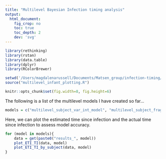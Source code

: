 ```yaml
---
title: "Multilevel Bayesian Infection timing analysis"
output:
  html_document:
    fig_crop: no
    toc: true
    toc_depth: 2
    dev: 'svg'
---
```


```r
library(rethinking)
library(rstan)
library(data.table)
library(dplyr)
library(RColorBrewer)

setwd('/Users/magdalenarussell/Documents/Matsen_group/infection-timing/Bayesian_Infant_Models')
source("multilevel_infant_plotting.R")

knitr::opts_chunk$set(fig.width=8, fig.height=6)

```

The following is a list of the multilevel models I have created so far...

```r
models = c("multilevel_subject_var_int_model", "multilevel_subject_fragment_var_int_model", "multilevel_subject_var_int_fragment_var_slope_model", "multilevel_subject_var_int_subject_var_slope_model", "multilevel_subject_var_int_fragment_subject_var_slope_model")
```

Here, we can plot the estimated time since infection and the actual time since infection to assess model accuracy. 

```r
for (model in models){
    data = get(paste0("results_", model))
    plot_ETI_TI(data, model)
    plot_ETI_TI_by_subject(data, model)
}
```

